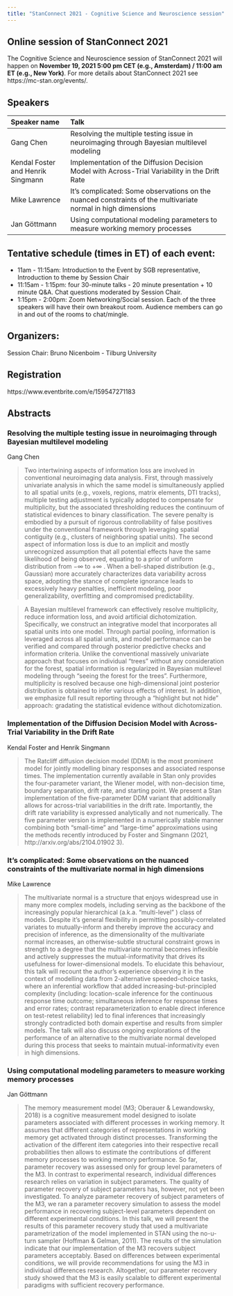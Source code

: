 ```yaml
---
title: "StanConnect 2021 - Cognitive Science and Neuroscience session"
---
```


## Online session of StanConnect 2021 

The Cognitive Science and Neuroscience session of StanConnect 2021 will happen on
**November 19, 2021 5:00 pm CET (e.g., Amsterdam) / 11:00 am ET (e.g., New York)**. For more details about StanConnect 2021 see https://mc-stan.org/events/.


## Speakers

|Speaker name | Talk                              |
|:------------|:----------------------------------|
| Gang Chen   | Resolving the multiple testing issue in neuroimaging through Bayesian multilevel modeling |
|Kendal Foster and Henrik Singmann | Implementation of the Diffusion Decision Model with Across-Trial Variability in the Drift Rate |
|Mike Lawrence | It’s complicated: Some observations on the nuanced constraints of the multivariate normal in high dimensions |
|Jan Göttmann | Using computational modeling parameters to measure working memory processes |

## Tentative schedule (times in ET) of each event: 

 - 11am - 11:15am: Introduction to the Event by SGB representative, Introduction to theme by Session Chair
 - 11:15am - 1:15pm: four 30-minute talks - 20 minute presentation + 10 minute Q&A. Chat questions moderated by Session Chair.
 - 1:15pm - 2:00pm: Zoom Networking/Social session. Each of the three speakers will have their own breakout room. Audience members can go in and out of the rooms to chat/mingle.

## Organizers:
Session Chair: Bruno Nicenboim - Tilburg University

## Registration
https://www.eventbrite.com/e/159547271183



## Abstracts

### Resolving the multiple testing issue in neuroimaging through Bayesian multilevel modeling
Gang Chen

> Two intertwining aspects of information loss are involved in conventional neuroimaging data analysis. First, through massively univariate analysis in which the same model is simultaneously applied to all spatial units (e.g., voxels, regions, matrix elements, DTI tracks), multiple testing adjustment is typically adopted to compensate for multiplicity, but the associated thresholding reduces the continuum of statistical evidences to binary classification. The severe penalty is embodied by a pursuit of rigorous controllability of false positives under the conventional framework through leveraging spatial contiguity (e.g., clusters of neighboring spatial units). The second aspect of information loss is due to an implicit and mostly unrecognized assumption that all potential effects have the same likelihood of being observed, equating to a prior of uniform distribution from −∞ to +∞ . When a bell-shaped distribution (e.g., Gaussian) more accurately characterizes data variability across space, adopting the stance of complete ignorance leads to excessively heavy penalties, inefficient modeling, poor generalizability, overfitting and compromised predictability.

> A Bayesian multilevel framework can effectively resolve multiplicity, reduce information loss, and avoid artificial dichotomization. Specifically, we construct an integrative model that incorporates all spatial units into one model. Through partial pooling, information is leveraged across all spatial units, and model performance can be verified and compared through posterior predictive checks and information criteria. Unlike the conventional massively univariate approach that focuses on individual “trees” without any consideration for the forest, spatial information is regularized in Bayesian multilevel modeling through “seeing the forest for the trees”. Furthermore, multiplicity is resolved because one high-dimensional joint posterior distribution is obtained to infer various effects of interest. In addition, we emphasize full result reporting through a “highlight but not hide” approach: gradating the statistical evidence without dichotomization.

### Implementation of the Diffusion Decision Model with Across-Trial Variability in the Drift Rate
Kendal Foster and Henrik Singmann

> The Ratcliff diffusion decision model (DDM) is the most prominent model for jointly modelling binary responses and associated response times. The implementation currently available in Stan only provides the four-parameter variant, the Wiener model, with non-decision time, boundary separation, drift rate, and starting point. We present a Stan implementation of the five-parameter DDM variant that additionally allows for across-trial variabilities in the drift rate. Importantly, the drift rate variability is expressed analytically and not numerically. The five parameter version is implemented in a numerically stable manner combining both “small-time” and “large-time” approximations using the methods recently introduced by Foster and Singmann (2021, http://arxiv.org/abs/2104.01902 3).

### It’s complicated: Some observations on the nuanced constraints of the multivariate normal in high dimensions
Mike Lawrence

> The multivariate normal is a structure that enjoys widespread use in many more complex models, including serving as the backbone of the increasingly popular hierarchical (a.k.a. “multi-level” ) class of models. Despite it’s general flexibility in permitting possibly-correlated variates to mutually-inform and thereby improve the accuracy and precision of inference, as the dimensionality of the multivariate normal increases, an otherwise-subtle structural constraint grows in strength to a degree that the multivariate normal becomes inflexible and actively suppresses the mutual-informativity that drives its usefulness for lower-dimensional models. To elucidate this behaviour, this talk will recount the author’s experience observing it in the context of modelling data from 2-alternative speeded-choice tasks, where an inferential workflow that added increasing-but-principled complexity (including: location-scale inference for the continuous response time outcome; simultaneous inference for response times and error rates; contrast reparameterization to enable direct inference on test-retest reliability) led to final inferences that increasingly strongly contradicted both domain expertise and results from simpler models. The talk will also discuss ongoing explorations of the performance of an alternative to the multivariate normal developed during this process that seeks to maintain mutual-informativity even in high dimensions.


### Using computational modeling parameters to measure working memory processes
Jan Göttmann

> The memory measurement model (M3; Oberauer & Lewandowsky, 2018) is a cognitive measurement model designed to isolate parameters associated with different processes in working memory. It assumes that different categories of representations in working memory get activated through distinct processes. Transforming the activation of the different item categories into their respective recall probabilities then allows to estimate the contributions of different memory processes to working memory performance.
> So far, parameter recovery was assessed only for group level parameters of the M3. In contrast to experimental research, individual differences research relies on variation in subject parameters. The quality of parameter recovery of subject parameters has, however, not yet been investigated. To analyze parameter recovery of subject parameters of the M3, we ran a parameter recovery simulation to assess the model performance in recovering subject-level parameters dependent on different experimental conditions. In this talk, we will present the results of this parameter recovery study that used a multivariate parametrization of the model implemented in STAN using the no-u-turn sampler (Hoffman & Gelman, 2011).
> The results of the simulation indicate that our implementation of the M3 recovers subject parameters acceptably. Based on differences between experimental conditions, we will provide recommendations for using the M3 in individual differences research. Altogether, our parameter recovery study showed that the M3 is easily scalable to different experimental paradigms with sufficient recovery performance.


